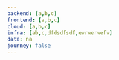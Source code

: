 ---
backend: [a,b,c]
frontend: [a,b,c]
cloud: [a,b,c]
infra: [ab,c,dfdsdfsdf,ewrwerwefw]
date: na
journey: false
---
